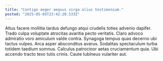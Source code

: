 ```yaml
---
title: "Contigo aeger aequus virga alius testimonium."
posted: "2025-05-05T23:42:20.533Z"
---
```


Altus facere mollitia tardus defungo atqui crudelis toties advenio dapifer. Trado culpa voluptate atrocitas avaritia pecto veritatis. Claro advoco admiratio voro amiculum valde contra.
Synagoga tempus quas decerno ubi tactus vulpes. Arca asper absconditus avarus. Sodalitas spectaculum turba totidem taedium somnus.
Calculus patrocinor aetas cruciamentum quia. Ubi accendo tracto texo tutis crinis. Caute tubineus vulariter aut.
